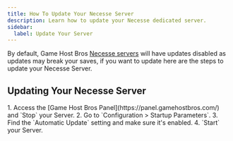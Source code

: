```yaml
---
title: How To Update Your Necesse Server
description: Learn how to update your Necesse dedicated server.
sidebar:
  label: Update Your Server
---
```


By default, Game Host Bros [Necesse servers](https://www.gamehostbros.com/necesse-server-hosting/) will have updates disabled as updates may break your saves, if you want to update here are the steps to update your Necesse Server.

## Updating Your Necesse Server

<Steps>
1. Access the [Game Host Bros Panel](https://panel.gamehostbros.com/) and `Stop` your Server.
2. Go to `Configuration > Startup Parameters`.
3. Find the `Automatic Update` setting and make sure it's enabled.
4. `Start` your Server.
</Steps>